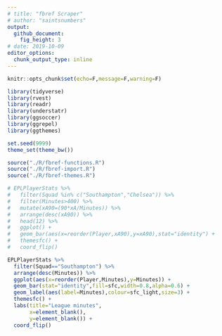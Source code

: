 ```yaml
---
# title: "fbref Scraper"
# author: "saintsnumbers"
output:
  github_document:
    fig_height: 3
# date: 2019-10-09
editor_options:
  chunk_output_type: inline
---
```


```r
knitr::opts_chunk$set(echo=F,message=F,warning=F)

library(tidyverse)
library(rvest)
library(readr)
library(understatr)
library(ggsoccer)
library(ggrepel)
library(ggthemes)

set.seed(9999)
theme_set(theme_bw())

source("./R/fbref-functions.R")
source("./R/fbref-import.R")
source("./R/fbref-themes.R")
```

```r
# EPLPlayerStats %>%
#   filter(Squad %in% c("Southampton","Chelsea")) %>%
#   filter(Minutes>400) %>%
#   mutate(xA90=(90*xA/Minutes)) %>%
#   arrange(desc(xA90)) %>%
#   head(12) %>%
#   ggplot() +
#   geom_bar(aes(x=reorder(Player,xA90),y=xA90),stat="identity") +
#   themesfc() +
#   coord_flip()

EPLPlayerStats %>%
  filter(Squad=="Southampton") %>%
  arrange(desc(Minutes)) %>%
  ggplot(aes(x=reorder(Player,Minutes),y=Minutes)) +
  geom_bar(stat="identity",fill=sfc,width=0.8,alpha=0.6) +
  geom_label(aes(label=Minutes),colour=sfc_light,size=3) +
  themesfc() +
  labs(title="League minutes",
       x=element_blank(),
       y=element_blank()) +
  coord_flip()
```